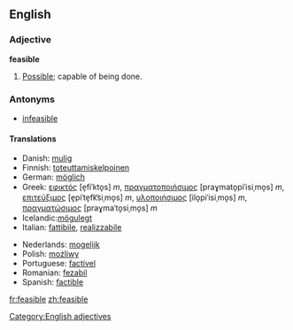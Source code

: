 ==English==
=== Adjective ===
[[Category:English adjectives]]
'''feasible'''
#[[Possible]]; capable of being done.

===Antonyms===
*[[infeasible]]

====Translations====
{{top}}
*Danish: [[mulig]]
*Finnish: [[toteuttamiskelpoinen]]
*German: [[möglich]]
*Greek: [[εφικτός]] [e̞fiˈkto̞s] ''m'', [[πραγματοποιήσιμος]] [praɣmato̞piˈisiˌmo̞s] ''m'', [[επιτεύξιμος]] [e̞piˈte̞fk͡siˌmo̞s] ''m'', [[υλοποιήσιμος]] [ilo̞piˈisiˌmo̞s] ''m'', [[πραγματώσιμος]] [praɣmaˈto̞siˌmo̞s] ''m''
*Icelandic:[[mögulegt]]
*Italian: [[fattibile]], [[realizzabile]]
{{mid}}
*Nederlands: [[mogelijk]]
*Polish: [[możliwy]]
*Portuguese: [[factível]]
*Romanian: [[fezabil]]
*Spanish: [[factible]]
{{bottom}}

[[fr:feasible]]
[[zh:feasible]]